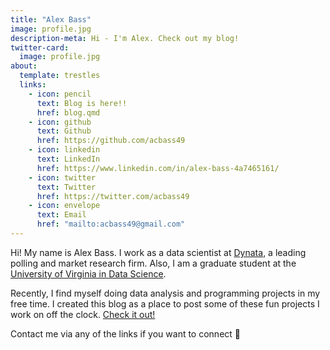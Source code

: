 ```yaml
---
title: "Alex Bass"
image: profile.jpg
description-meta: Hi - I'm Alex. Check out my blog!
twitter-card: 
  image: profile.jpg
about:
  template: trestles
  links:
    - icon: pencil
      text: Blog is here!!
      href: blog.qmd
    - icon: github
      text: Github
      href: https://github.com/acbass49
    - icon: linkedin
      text: LinkedIn
      href: https://www.linkedin.com/in/alex-bass-4a7465161/
    - icon: twitter
      text: Twitter
      href: https://twitter.com/acbass49
    - icon: envelope
      text: Email
      href: "mailto:acbass49@gmail.com"
---
```


Hi! My name is Alex Bass. I work as a data scientist at [Dynata](https://www.dynata.com/), a leading polling and market research firm. Also, I am a graduate student at the [University of Virginia in Data Science](https://datascience.virginia.edu/).

Recently, I find myself doing data analysis and programming projects in my free time. I created this blog as a place to post some of these fun projects I work on off the clock. [Check it out!](blog.qmd)

Contact me via any of the links if you want to connect 🙂
